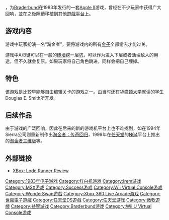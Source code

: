 {{article issues
|
{{Expand|time=2011-03-28T13:05:15+00:00}}
{{Refimprove|time=2011-03-28T13:05:15+00:00}}
}}

{{NoteTA
| G1=Games
}}

{{Vgname|淘金者|en=Lode Runner|2=又叫'''挖金塊'''、'''偷金子'''、'''超級運動員'''}}，为[[Brøderbund|Brøderbund]]在1983年发行的一套[[Apple_II|Apple II]]游戏，曾经在不少玩家中获得广大回响，並在之後陸續移植到其他[[遊戲平台|遊戲平台]]上。

== 游戏内容 ==

游戏中玩家扮演一名“淘金者”，要将游戏内的所有[[金子|金子]]全部偷去才能过关。

游戏中A/B键可以在一般的[[砖|砖]][[墙|墙]]挖一层[[坑|坑]]，可以作为进入下层或者活埋敌人的用途，但不久就会复原。如果玩家将自己角色跳进，同样会把自己埋掉。

== 特色 ==

该游戏是比较早能够自由编辑关卡的游戏之一。由当时还在[[华盛顿大学|华盛顿大学]]就读的学生Douglas E. Smith所开发。

== 后续作品 ==

由于游戏的广泛回响，因此在后来的新的游戏机平台上也不难找到，如在1994年Sierra公司则重新制作出[[淘金者：传奇回归|淘金者：传奇回归]]，1999年在[[任天堂|任天堂]]的[[N64|N64]]平台上推出的[[淘金者三维版|淘金者三维版]]等。

== 外部链接 ==

* [https://web.archive.org/web/20090423080156/http://xboxlive.ign.com/articles/974/974611p1.html XBox: Lode Runner Review]

{{DEFAULTSORT:Lode Runner}}
[[Category:1983年电子游戏|Category:1983年电子游戏]]
[[Category:红白机游戏|Category:红白机游戏]]
[[Category:Irem游戏|Category:Irem游戏]]
[[Category:MSX游戏|Category:MSX游戏]]
[[Category:Success游戏|Category:Success游戏]]
[[Category:Wii_Virtual_Console游戏|Category:Wii Virtual Console游戏]]
[[Category:WonderSwan遊戲|Category:WonderSwan遊戲]]
[[Category:Xbox_360_Live_Arcade游戏|Category:Xbox 360 Live Arcade游戏]]
[[Category:世嘉電子遊戲|Category:世嘉電子遊戲]]
[[Category:任天堂DS遊戲|Category:任天堂DS遊戲]]
[[Category:任天堂游戏|Category:任天堂游戏]]
[[Category:微軟遊戲|Category:微軟遊戲]]
[[Category:益智游戏|Category:益智游戏]]
[[Category:Brøderbund游戏|Category:Brøderbund游戏]]
[[Category:Wii_U_Virtual_Console游戏|Category:Wii U Virtual Console游戏]]